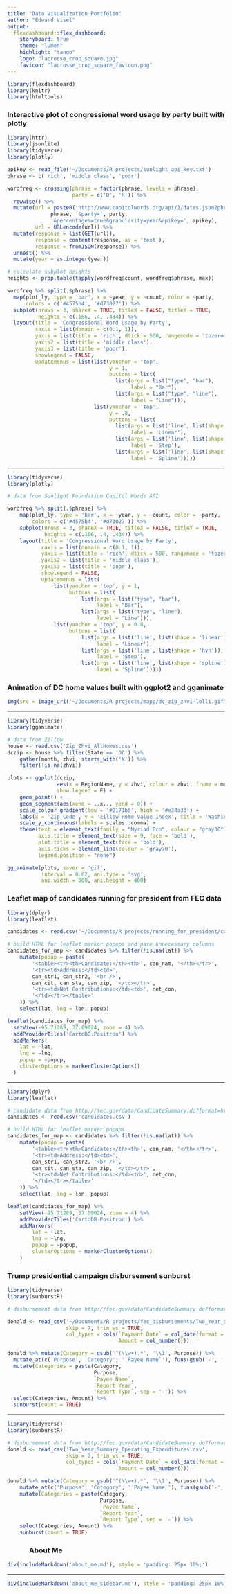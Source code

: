 ```yaml
---
title: "Data Visualization Portfolio"
author: "Edward Visel"
output: 
  flexdashboard::flex_dashboard:
    storyboard: true
    theme: "lumen"
    highlight: "tango"
    logo: "lacrosse_crop_square.jpg"
    favicon: "lacrosse_crop_square_favicon.png"
---
```


```r
library(flexdashboard)
library(knitr)
library(htmltools)
```



### Interactive plot of congressional word usage by party built with plotly {data-commentary-width=700}

```r
library(httr)
library(jsonlite)
library(tidyverse)
library(plotly)

apikey <- read_file('~/Documents/R projects/sunlight_api_key.txt')
phrase <- c('rich', 'middle class', 'poor')

wordfreq <- crossing(phrase = factor(phrase, levels = phrase), 
                     party = c('D', 'R')) %>% 
  rowwise() %>%
  mutate(url = paste0('http://www.capitolwords.org/api/1/dates.json?phrase=', 
              phrase, '&party=', party, 
              '&percentages=true&granularity=year&apikey=', apikey),
         url = URLencode(url)) %>% 
  mutate(response = list(GET(url)),
         response = content(response, as = 'text'),
         response = fromJSON(response)) %>%
  unnest() %>% 
  mutate(year = as.integer(year))

# calculate subplot heights
heights <- prop.table(tapply(wordfreq$count, wordfreq$phrase, max))

wordfreq %>% split(.$phrase) %>% 
  map(plot_ly, type = 'bar', x = ~year, y = ~count, color = ~party, 
      colors = c('#4575b4', '#d73027')) %>% 
  subplot(nrows = 3, shareX = TRUE, titleX = FALSE, titleY = TRUE, 
          heights = c(.166, .4, .434)) %>% 
  layout(title = 'Congressional Word Usage by Party',
         xaxis = list(domain = c(0.1, 1)), 
         yaxis = list(title = 'rich', dtick = 500, rangemode = 'tozero'),
         yaxis2 = list(title = 'middle class'), 
         yaxis3 = list(title = 'poor'),
         showlegend = FALSE, 
         updatemenus = list(list(yanchor = 'top',
                                 y = 1,
                                 buttons = list(
                                   list(args = list("type", "bar"),
                                        label = "Bar"),
                                   list(args = list("type", "line"),
                                        label = "Line"))),
                            list(yanchor = 'top',
                                 y = .8,
                                 buttons = list(
                                   list(args = list('line', list(shape = 'linear')),
                                        label = 'Linear'),
                                   list(args = list('line', list(shape = 'hvh')),
                                        label = 'Step'),
                                   list(args = list('line', list(shape = 'spline')),
                                        label = 'Spline')))))
```

***

```r
library(tidyverse)
library(plotly)

# data from Sunlight Foundation Capitol Words API

wordfreq %>% split(.$phrase) %>% 
    map(plot_ly, type = 'bar', x = ~year, y = ~count, color = ~party, 
        colors = c('#4575b4', '#d73027')) %>% 
    subplot(nrows = 3, shareX = TRUE, titleX = FALSE, titleY = TRUE, 
            heights = c(.166, .4, .434)) %>% 
    layout(title = 'Congressional Word Usage by Party',
           xaxis = list(domain = c(0.1, 1)), 
           yaxis = list(title = 'rich', dtick = 500, rangemode = 'tozero'),
           yaxis2 = list(title = 'middle class'), 
           yaxis3 = list(title = 'poor'),
           showlegend = FALSE, 
           updatemenus = list(
               list(yanchor = 'top', y = 1,
                    buttons = list(
                        list(args = list("type", "bar"),
                             label = "Bar"),
                        list(args = list("type", "line"),
                             label = "Line"))),
               list(yanchor = 'top', y = 0.8,
                    buttons = list(
                        list(args = list('line', list(shape = 'linear')),
                             label = 'Linear'),
                        list(args = list('line', list(shape = 'hvh')),
                             label = 'Step'),
                        list(args = list('line', list(shape = 'spline')),
                             label = 'Spline')))))
```


### Animation of DC home values built with ggplot2 and gganimate {data-commentary-width=700}

```r
img(src = image_uri('~/Documents/R projects/mapp/dc_zip_zhvi-lolli.gif'))
```

***

```r
library(tidyverse)
library(gganimate)

# data from Zillow
house <- read.csv('Zip_Zhvi_AllHomes.csv')
dczip <- house %>% filter(State == 'DC') %>% 
    gather(month, zhvi, starts_with('X')) %>% 
    filter(!is.na(zhvi))

plots <- ggplot(dczip, 
                aes(x = RegionName, y = zhvi, colour = zhvi, frame = month), 
                show.legend = F) + 
    geom_point() + 
    geom_segment(aes(xend = ..x.., yend = 0)) + 
    scale_colour_gradient(low = '#2171b5', high = '#e34a33') + 
    labs(x = 'Zip Code', y = 'Zillow Home Value Index', title = 'Washington DC Home Values') + 
    scale_y_continuous(labels = scales::comma) + 
    theme(text = element_text(family = "Myriad Pro", colour = "gray30"),
          axis.title = element_text(size = 9, face = 'bold'),
          plot.title = element_text(face = 'bold'), 
          axis.ticks = element_line(colour = 'gray70'),
          legend.position = "none")

gg_animate(plots, saver = 'gif',
           interval = 0.02, ani.type = 'svg', 
           ani.width = 600, ani.height = 400)
```

### Leaflet map of candidates running for president from FEC data {data-commentary-width=700}

```r
library(dplyr)
library(leaflet)

candidates <- read.csv('~/Documents/R projects/running_for_president/candidates.csv')

# build HTML for leaflet marker popups and pare unnecessary columns
candidates_for_map <- candidates %>% filter(!is.na(lat)) %>% 
    mutate(popup = paste(
        '<table><tr><th>Candidate:</th><th>', can_nam, '</th></tr>',
        '<tr><td>Address:</td><td>', 
        can_str1, can_str2, '<br />',
        can_cit, can_sta, can_zip, '</td></tr>',
        '<tr><td>Net Contributions:</td><td>', net_con,
        '</td></tr></table>'
    )) %>% 
    select(lat, lng = lon, popup)

leaflet(candidates_for_map) %>% 
  setView(-95.71289, 37.09024, zoom = 4) %>%
  addProviderTiles('CartoDB.Positron') %>% 
  addMarkers(
    lat = ~lat, 
    lng = ~lng,
    popup = ~popup, 
    clusterOptions = markerClusterOptions()
  )
```

***

```r
library(dplyr)
library(leaflet)

# candidate data from http://fec.gov/data/CandidateSummary.do?format=html
candidates <- read.csv('candidates.csv')

# build HTML for leaflet marker popups
candidates_for_map <- candidates %>% filter(!is.na(lat)) %>% 
    mutate(popup = paste(
        '<table><tr><th>Candidate:</th><th>', can_nam, '</th></tr>',
        '<tr><td>Address:</td><td>', 
        can_str1, can_str2, '<br />',
        can_cit, can_sta, can_zip, '</td></tr>',
        '<tr><td>Net Contributions:</td><td>', net_con,
        '</td></tr></table>'
    )) %>% 
    select(lat, lng = lon, popup)

leaflet(candidates_for_map) %>% 
    setView(-95.71289, 37.09024, zoom = 4) %>%
    addProviderTiles('CartoDB.Positron') %>% 
    addMarkers(
        lat = ~lat, 
        lng = ~lng,
        popup = ~popup, 
        clusterOptions = markerClusterOptions()
    )
```


### Trump presidential campaign disbursement sunburst {data-commentary-width=700}

```r
library(tidyverse)
library(sunburstR)

# disbursement data from http://fec.gov/data/CandidateSummary.do?format=html

donald <- read_csv('~/Documents/R projects/fec_disbursements/Two_Year_Summary_Operating_Expenditures.csv',
                   skip = 7, trim_ws = TRUE,
                   col_types = cols(`Payment Date` = col_date(format = '%m/%d/%Y'),
                                    Amount = col_number()))

donald %>% mutate(Category = gsub('^(\\w+).*', '\\1', Purpose)) %>% 
  mutate_at(c('Purpose', 'Category', '`Payee Name`'), funs(gsub('-', ' ', .))) %>% 
  mutate(Categories = paste(Category, 
                            Purpose, 
                            `Payee Name`, 
                            `Report Year`, 
                            `Report Type`, sep = '-')) %>% 
  select(Categories, Amount) %>% 
  sunburst(count = TRUE)
```

***

```r
library(tidyverse)
library(sunburstR)

# disbursement data from http://fec.gov/data/CandidateSummary.do?format=html
donald <- read_csv('Two_Year_Summary_Operating_Expenditures.csv',
                   skip = 7, trim_ws = TRUE,
                   col_types = cols(`Payment Date` = col_date(format = '%m/%d/%Y'),
                                    Amount = col_number()))

donald %>% mutate(Category = gsub('^(\\w+).*', '\\1', Purpose)) %>% 
    mutate_at(c('Purpose', 'Category', '`Payee Name`'), funs(gsub('-', ' ', .))) %>% 
    mutate(Categories = paste(Category, 
                              Purpose, 
                              `Payee Name`, 
                              `Report Year`, 
                              `Report Type`, sep = '-')) %>% 
    select(Categories, Amount) %>% 
    sunburst(count = TRUE)
```

### About Me {style="padding: 0px 10%;"}

```r
div(includeMarkdown('about_me.md'), style = 'padding: 25px 10%;')
```

***

```r
div(includeMarkdown('about_me_sidebar.md'), style = 'padding: 25px 10%;')
```
